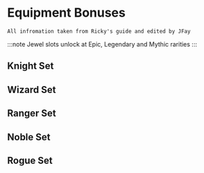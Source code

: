 # Equipment Bonuses

```
All infromation taken from Ricky's guide and edited by JFay
```

:::note
Jewel slots unlock at Epic, Legendary and Mythic rarities
:::


## Knight Set
<EquipmentBonuses equipmentClass="knight" />

## Wizard Set
<EquipmentBonuses equipmentClass="wizard" />

## Ranger Set
<EquipmentBonuses equipmentClass="ranger" />

## Noble Set
<EquipmentBonuses equipmentClass="noble" />

## Rogue Set
<EquipmentBonuses equipmentClass="rogue" />
